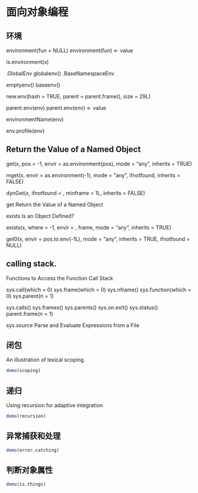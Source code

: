 # 面向对象编程 {#oo}

## 环境 {#environment-access}

environment(fun = NULL)
environment(fun) <- value

is.environment(x)

.GlobalEnv
globalenv()
.BaseNamespaceEnv

emptyenv()
baseenv()

new.env(hash = TRUE, parent = parent.frame(), size = 29L)

parent.env(env)
parent.env(env) <- value

environmentName(env)

env.profile(env)

## Return the Value of a Named Object

get(x, pos = -1, envir = as.environment(pos), mode = "any",
    inherits = TRUE)

mget(x, envir = as.environment(-1), mode = "any", ifnotfound,
     inherits = FALSE)

dynGet(x, ifnotfound = , minframe = 1L, inherits = FALSE)

get Return the Value of a Named Object

exists Is an Object Defined?

exists(x, where = -1, envir = , frame, mode = "any",
       inherits = TRUE)

get0(x, envir = pos.to.env(-1L), mode = "any", inherits = TRUE,
     ifnotfound = NULL)

##  calling stack.

Functions to Access the Function Call Stack

sys.call(which = 0)
sys.frame(which = 0)
sys.nframe()
sys.function(which = 0)
sys.parent(n = 1)

sys.calls()
sys.frames()
sys.parents()
sys.on.exit()
sys.status()
parent.frame(n = 1)

sys.source Parse and Evaluate Expressions from a File


## 闭包 {#closures}

An illustration of lexical scoping.

```r
demo(scoping)
```

## 递归 {#recursion}

Using recursion for adaptive integration

```r
demo(recursion)
```

## 异常捕获和处理 {#catching-and-handling-errors}


```r
demo(error.catching)
```

## 判断对象属性 {#is-things}

```r
demo(is.things)
```

